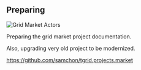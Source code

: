 ## Preparing
![Grid Market Actors](/images/projects/grid-market-actors.png)

Preparing the grid market project documentation.

Also, upgrading very old project to be modernized.

https://github.com/samchon/tgrid.projects.market
